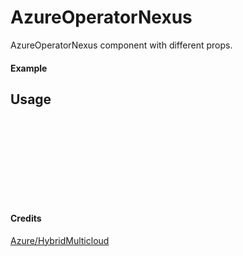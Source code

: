 
<Meta of={AzureOperatorNexus} title="Azure/HybridMulticloud/AzureOperatorNexus" />

# AzureOperatorNexus

AzureOperatorNexus component with different props.

#### Example

<Canvas of={AzureOperatorNexus.Primary} />

## Usage

```ts
import { AzureOperatorNexus } from "yadl-ui";

const Example = () => {
  return (
      <AzureOperatorNexus />
  );
};

export default Example;
```

#### Credits
[Azure/HybridMulticloud](https://learn.microsoft.com/en-us/azure/architecture/icons/)
